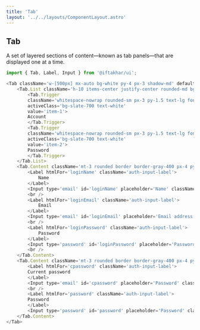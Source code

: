 ```yaml
---
title: 'Tab'
layout: '../../layouts/ComponentLayout.astro'
---
```



## Tab

A set of layered sections of content—known as tab panels—that are displayed one at a time.

<div class='component-preview '>
  <Tab client:load />
</div>

```js
import { Tab, Label, Input } from '@iftakhar/ui';
```

```js
<Tab className='w-[500px] mx-auto bg-white py-4 px-3 shadow-md' defaultValue='item-1'>
    <Tab.List className='h-10 items-center justify-center rounded-md bg-muted p-1 text-muted-foreground grid w-full grid-cols-2'>
        <Tab.Trigger
        className='whitespace-nowrap rounded-sm px-3 py-1.5 text-lg font-medium transition-all focus-visible:outline-none focus-visible:ring-2'
        activeClass='bg-slate-700 text-white'
        value='item-1'>
        Account
        </Tab.Trigger>
        <Tab.Trigger
        className='whitespace-nowrap rounded-sm px-3 py-1.5 text-lg font-medium transition-all focus-visible:outline-none focus-visible:ring-2'
        activeClass='bg-slate-700 text-white'
        value='item-2'>
        Password
        </Tab.Trigger>
    </Tab.List>
    <Tab.Content className='mt-3 rounded border border-gray-400 px-4 py-3 space-y-2' value='item-1'>
        <Label htmlFor='loginName' className='auth-input-label'>
            Name
        </Label>
        <Input type='email' id='loginName' placeholder='Name' className='h-10 w-full rounded-md border px-3 py-2 text-sm focus:outline-none' name='name' />
        <br />
        <Label htmlFor='loginEmail' className='auth-input-label'>
            Email
        </Label>
        <Input type='email' id='loginEmail' placeholder='Email address' className='h-10 w-full rounded-md border px-3 py-2 text-sm focus:outline-none' name='email' />
        <br />
        <Label htmlFor='loginPassword' className='auth-input-label'>
            Password
        </Label>
        <Input type='password' id='loginPassword' placeholder='Password' className='h-10 w-full rounded-md border px-3 py-2 text-sm focus:outline-none' name='password' />
        <br />
    </Tab.Content>
    <Tab.Content className='mt-3 rounded border border-gray-400 px-4 py-3 space-y-2' value='item-2'>
        <Label htmlFor='cpassword' className='auth-input-label'>
        Current password
        </Label>
        <Input type='email' id='cpassword' placeholder='Password' className='h-10 w-full rounded-md border px-3 py-2 text-sm focus:outline-none' name='email' />
        <br />
        <Label htmlFor='password' className='auth-input-label'>
        Password
        </Label>
        <Input type='password' id='password' placeholder='Password' className='h-10 w-full rounded-md border px-3 py-2 text-sm focus:outline-none' name='password' />
    </Tab.Content>
</Tab>
```
